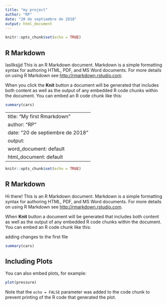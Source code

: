```yaml
---
title: "my project"
author: "RP"
date: "20 de septiembre de 2018"
output: html_document
---
```


```r
knitr::opts_chunk$set(echo = TRUE)
```

## R Markdown
lasllksjjd
This is an R Markdown document. Markdown is a simple formatting syntax for authoring HTML, PDF, and MS Word documents. For more details on using R Markdown see <http://rmarkdown.rstudio.com>.

When you click the **Knit** button a document will be generated that includes both content as well as the output of any embedded R code chunks within the document. You can embed an R code chunk like this:

```r
summary(cars)
```

---
title: "My first Rmarkdown"
author: "RP"
date: "20 de septiembre de 2018"
output:
  word_document: default
  html_document: default
---

```r
knitr::opts_chunk$set(echo = TRUE)
```

## R Markdown

Hi there! This is an R Markdown document. Markdown is a simple formatting syntax for authoring HTML, PDF, and MS Word documents. For more details on using R Markdown see <http://rmarkdown.rstudio.com>.

When **Knit** button a document will be generated that includes both content as well as the output of any embedded R code chunks within the document. You can embed an R code chunk like this:
   
adding changes to the first file
```r
summary(cars)
```

## Including Plots

You can also embed plots, for example:

```r
plot(pressure)
```

Note that the `echo = FALSE` parameter was added to the code chunk to prevent printing of the R code that generated the plot.
